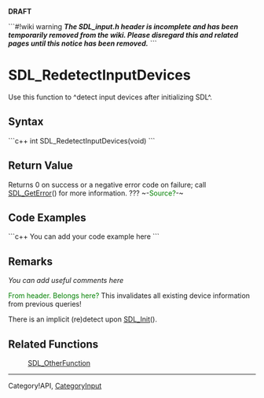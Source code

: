 '''DRAFT'''

```#!wiki warning
'''''The SDL_input.h header is incomplete and has been temporarily removed from the wiki.  Please disregard this and related pages until this notice has been removed.'''''
```

= SDL_RedetectInputDevices =
Use this function to ^detect input devices after initializing SDL^.


== Syntax ==
```c++
int SDL_RedetectInputDevices(void)
```

== Return Value ==
Returns 0 on success or a negative error code on failure; call [[SDL_GetError]]() for more information.  ???
~-<span style="color: green;">Source?</span>-~

== Code Examples ==
```c++
You can add your code example here
```

== Remarks ==
''You can add useful comments here''

<span style="color: green;">From header. Belongs here?</span>
This invalidates all existing device information from previous queries!

There is an implicit (re)detect upon [[SDL_Init]]().



== Related Functions ==
:[[SDL_OtherFunction]]

----
Category!API, [[CategoryInput]]
